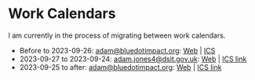 # Work Calendars

I am currently in the process of migrating between work calendars.

- Before to 2023-09-26: adam@bluedotimpact.org: [Web](https://calendar.google.com/calendar/u/0/embed?src=adam@bluedotimpact.org&mode=WEEK) | [ICS](https://calendar.google.com/calendar/ical/adam%40bluedotimpact.org/public/basic.ics)
- 2023-09-27 to 2023-09-24: adam.jones4@dsit.gov.uk: [Web](https://outlook.office365.com/owa/calendar/b73fc64888234e50b1c5c60ee294775c@dsit.gov.uk/bf3e8df36a354fc7a4eaefde4269447a12247053576068707851/calendar.html) | [ICS link](https://outlook.office365.com/owa/calendar/b73fc64888234e50b1c5c60ee294775c@dsit.gov.uk/bf3e8df36a354fc7a4eaefde4269447a12247053576068707851/calendar.ics)
- 2023-09-25 to after: adam@bluedotimpact.org: [Web](https://calendar.google.com/calendar/u/0/embed?src=adam@bluedotimpact.org&mode=WEEK) | [ICS link](https://calendar.google.com/calendar/ical/adam%40bluedotimpact.org/public/basic.ics)